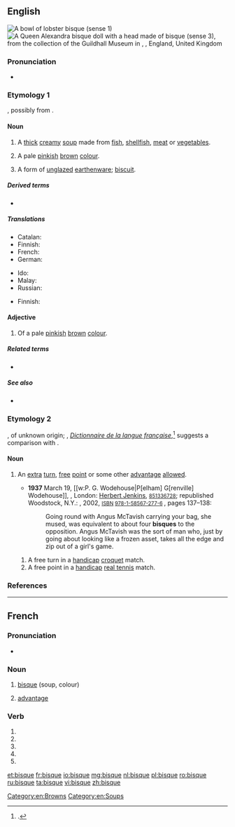 {{also|bisqué}}
==English==
{{was wotd|2016|June|6}}
{{wikipedia}}
[[File:Lobster bisque.jpg|thumb|A bowl of lobster bisque ''(sense 1)'']]
[[File:Guildhall Museum Collection 1-2 Queen Alexandra 1-3 Schoenau & Hoffmeister E20C Bisque with wood& comp limbs 3156.JPG|thumb|A Queen Alexandra [[bisque doll]] with a head made of bisque ''(sense 3)'', from the collection of the [[w:Rochester Guildhall|Guildhall Museum]] in {{w|Rochester}}, {{w|Kent}}, England, United Kingdom]]

===Pronunciation===
* {{a|RP|GA}} {{IPA|/bɪsk/|lang=en}}

===Etymology 1===
{{borrowing|en|fr|bisque}}, possibly from {{m|fr|Biscaye}}.

====Noun====
{{en-noun|~}}

# A [[thick]] [[creamy]] [[soup]] made from [[fish]], [[shellfish]], [[meat]] or [[vegetable]]s.
#: {{ux|en|lobster '''bisque'''}}
# A pale [[pink]]ish [[brown]] [[colour]].
#: {{color panel|FFE4C4}}
# {{label|en|ceramics}} A form of [[unglazed]] [[earthenware]]; [[biscuit]].

=====Derived terms=====
* {{l|en|bisque doll}}

=====Translations=====
{{trans-top|thick creamy soup}}
* Catalan: {{t-needed|ca}}
* Finnish: {{t|fi|bisque}}
* French: {{t-needed|fr}}
* German: {{t-needed|de}}
{{trans-mid}}
* Ido: {{t+|io|bisko}}
* Malay: {{t|ms|biska}}
* Russian: {{t+|ru|густо́й}} {{t+|ru|суп|m}}
{{trans-bottom}}

{{trans-top|form of unglazed earthenware}}
* Finnish: {{t|fi|bisque}}
{{trans-mid}}
{{trans-bottom}}

====Adjective====
{{en-adj|-}}

# Of a pale [[pink]]ish [[brown]] [[colour]].

=====Related terms=====
* {{l|en|biscuit|pos=adjective}}

=====See also=====
* {{l|en|Appendix:Colors}}

===Etymology 2===
{{borrowing|en|fr|bisque}}, of unknown origin; {{w|Émile Littré}}, ''[[w:Dictionnaire de la langue française (Littré)|Dictionnaire de la langue française]]'',<ref>{{cite-book|author=Émile Littré|authorlink=Émile Littré|title=[[w:Dictionnaire de la langue française (Littré)|Dictionnaire de la langue française contenant la nomenclature, la grammaire, la signification des mots, la partie historique, l'etymologie]]|location=Paris|publisher=[[w:Hachette (publisher)|Hachette]]|year=1863–1872|oclc=683360373}}.</ref> suggests a comparison with {{etyl|es|-}} {{m|es|bisca||gambling house, gambling den}}.

====Noun====
{{en-noun}}

# {{label|en|sports}} An [[extra]] [[turn]], [[free]] [[point]] or some other [[advantage]] [[allowed]].
#* '''1937''' March 19, [[w:P. G. Wodehouse|P[elham] G[renville] Wodehouse]], ''{{w|Lord Emsworth and Others}}'', London: [[w:Barrie & Jenkins|Herbert Jenkins]], <small>{{w|OCLC}} [http://www.worldcat.org/oclc/851336728 851336728]</small>; republished Woodstock, N.Y.: {{w|The Overlook Press}}, 2002, <small>[[w:International Standard Book Number|ISBN]] [[Special:BookSources/9781585672776|978-1-58567-277-6]] </small>, pages 137–138:
#*: Going round with Angus McTavish carrying your bag, she mused, was equivalent to about four '''bisques''' to the opposition. Angus McTavish was the sort of man who, just by going about looking like a frozen asset, takes all the edge and zip out of a girl's game.
## A free turn in a [[handicap]] [[croquet]] match.
## A free point in a [[handicap]] [[real tennis]] match.

===References===
<references />

[[Category:en:Browns]]
[[Category:en:Soups]]

----

==French==

===Pronunciation===
* {{homophones|bisquent|bisques|lang=fr}}

===Noun===
{{fr-noun|f}}

# [[#English|bisque]] (soup, colour)
# {{lb|fr|tennis}} [[advantage]]

===Verb===
{{fr-verb form}}

# {{conjugation of|bisquer||1|s|pres|ind|lang=fr}}
# {{conjugation of|bisquer||3|s|pres|ind|lang=fr}}
# {{conjugation of|bisquer||1|s|pres|sub|lang=fr}}
# {{conjugation of|bisquer||3|s|pres|sub|lang=fr}}
# {{conjugation of|bisquer||2|s|imp|lang=fr}}

[[et:bisque]]
[[fr:bisque]]
[[io:bisque]]
[[mg:bisque]]
[[nl:bisque]]
[[pl:bisque]]
[[ro:bisque]]
[[ru:bisque]]
[[ta:bisque]]
[[vi:bisque]]
[[zh:bisque]]